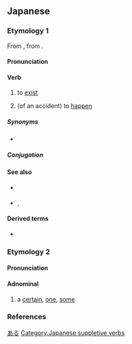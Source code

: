 ==Japanese==
{{wp|存在動詞|lang=ja}}

===Etymology 1===
{{ja-kanjitab|alt=有る,在る}}
From {{inh|ja|ojp|-}}, from {{inh|ja|jpx-pro|*ari}}.

====Pronunciation====
{{ja-pron|acc=a}}
{{ja-ojad}}

====Verb====
{{ja-verb|type=1|tr=intrans}}

# to [[exist]] {{q|inanimate objects}}
#: {{ja-usex|テーブルの上に植%木%鉢が'''あります'''。|テーブル の うえ に うえ%き%ばち が '''あります'''。|There '''is''' a flowerpot on top of the table.}}
#: {{ja-usex|汝に幸'''あれ'''。|なんじ に さち '''あれ'''。|I wish you happiness.|lit=May happiness '''exist''' with you.}}
#: {{ja-usex|私の学%校 は 花園が'''あります'''。|わたし の がっ%こう は はなぞの が '''あります'''。|My school '''has''' a flower garden.}}
# (of an accident) to [[happen]]
#: {{ja-usex|何か'''あったら'''連%絡してください。|なにか '''あったら''' れん%らく して ください。|If anything '''happens''', please call me.}}

=====Synonyms=====
* {{ja-r|linkto=存在|存%在する|そん%ざい する|gloss=to [[exist]]}}

=====Conjugation=====
{{ja-verbconj|ある|有ら|あら|ara|有り|あり|ari|有る|ある|aru|有る|ある|aru|有れ|あれ|are|有れ|あれ|are|有られる|あられる|arareru|有らせる<br>有らす|あらせる<br>あらす|araseru<br>arasu|有れる|あれる|areru|有ろう|あろう|arō|[[無い]]<br>有らぬ<br>有らん|[[ない]]<br>あらぬ<br>あらん|nai<br>aranu<br>aran|無く(て)<br>有らず|なく(て)<br>あらず|naku(te)<br>arazu|有ります|[[あります]]|arimasu|有った|あった|atta|有って|あって|atte|有れば|あれば|areba}}
{{ja-conj-bungo|あ|irreg-r}}

====See also====
* {{ja-r|いる}} {{qualifier|animate objects}}
* {{ja-r|だ}}, {{ja-r|です}}
{{Japanese basic inflections}}

====Derived terms====
* {{ja-r|気がある|き が ある}}

===Etymology 2===
{{ja-kanjitab|alt=或る}}

====Pronunciation====
{{ja-pron|ある|acc=1|acc_ref=DJR}}

====Adnominal====
{{ja-pos|adnominal}}

# a [[certain]], [[one]], [[some]]
#: {{ja-usex|'''ある'''政%治%家がそう言った。|^'''ある''' せい%じ%か が そう いった。|A '''certain''' politician said so.}}

===References===
<references/>

[[Category:Japanese basic words|ある]]
[[Category:Japanese suppletive verbs]]